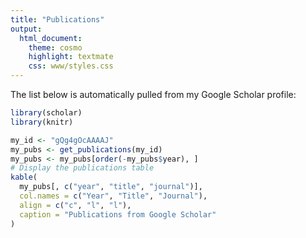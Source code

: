 ```yaml
---
title: "Publications"
output:
  html_document:
    theme: cosmo
    highlight: textmate
    css: www/styles.css
---
```

The list below is automatically pulled from my Google Scholar profile:

```r
library(scholar)
library(knitr)

my_id <- "gQg4gOcAAAAJ"
my_pubs <- get_publications(my_id)
my_pubs <- my_pubs[order(-my_pubs$year), ]
# Display the publications table
kable(
  my_pubs[, c("year", "title", "journal")],
  col.names = c("Year", "Title", "Journal"),
  align = c("c", "l", "l"),
  caption = "Publications from Google Scholar"
)
```

